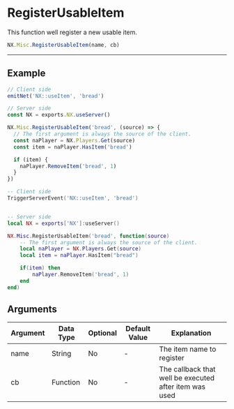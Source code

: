 
# RegisterUsableItem

This function well register a new usable item.

```typescript
NX.Misc.RegisterUsableItem(name, cb)
```

---

## Example

<Tabs>
<TabItem value="ts" label="TypeScript/JavaScript">

```typescript title="/rc/server/items/items.service.ts"
// Client side
emitNet('NX::useItem', 'bread')

// Server side
const NX = exports.NX.useServer()

NX.Misc.RegisterUsableItem('bread', (source) => {
  // The first argument is always the source of the client.
  const naPlayer = NX.Players.Get(source)
  const item = naPlayer.HasItem('bread')

  if (item) {
    naPlayer.RemoveItem('bread', 1)
  }
})
```

</TabItem>
<TabItem value="lua" label="Lua">

```lua title="/rc/server/items/items.service.ts"
-- Client side
TriggerServerEvent('NX::useItem', 'bread')


-- Server side
local NX = exports['NX']:useServer()

NX.Misc.RegisterUsableItem('bread', function(source)
    -- The first argument is always the source of the client.
    local naPlayer = NX.Players.Get(source)
    local item = naPlayer.HasItem("bread")

    if(item) then
        naPlayer.RemoveItem('bread', 1)
    end
end)
```

</TabItem>
</Tabs>

## Arguments

| Argument | Data Type | Optional | Default Value | Explanation                                            |
| -------- | --------- | -------- | ------------- | ------------------------------------------------------ |
| name     | String    | No       | -             | The item name to register                              |
| cb       | Function  | No       | -             | The callback that well be executed after item was used |
